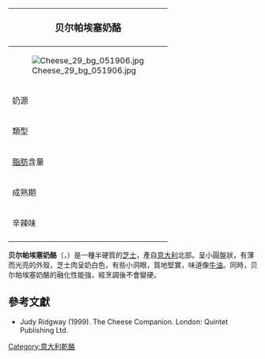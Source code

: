 {{noteTA
|G1=Food
}}
{| class="infobox bordered" style="align: right; width: 20em; font-size: 90%; text-align: left; float: right;" cellpadding="3"
|-
! colspan=2 bgcolor="#FFCCAA" style="font-size: 120%; text-align: center;" |'''贝尔帕埃塞奶酪'''
|-----
|colspan=2|[[File:Cheese_29_bg_051906.jpg|center]]
|-----
| 奶源|| [[巴氏殺菌|巴氏殺菌]]的[[牛奶|牛奶]]
|-----
| 類型 ||半硬質
|-----
| [[脂肪|脂肪]]含量 || 45-52%
|-----
| 成熟期 || 6-8個星期
|-----
| 辛辣味 ||很淡
|-
|}

'''贝尔帕埃塞奶酪'''（{{lang-it|Bel Paese}}，{{IPA-it|ˌbɛl paˈeːse, -eːze}}）是一種半硬質的[[芝士|芝士]]，產自[[意大利|意大利]]北部。呈小圓盤狀，有薄而光亮的外殼，芝士肉呈奶白色，有些小洞眼，質地堅實，味道像[[牛油|牛油]]。同時，贝尔帕埃塞奶酪的融化性能強，經烹調後不會變硬。

==參考文獻==
*Judy Ridgway (1999). The Cheese Companion. London: Quintet Publishing Ltd.

[[Category:意大利乾酪|Category:意大利乾酪]]